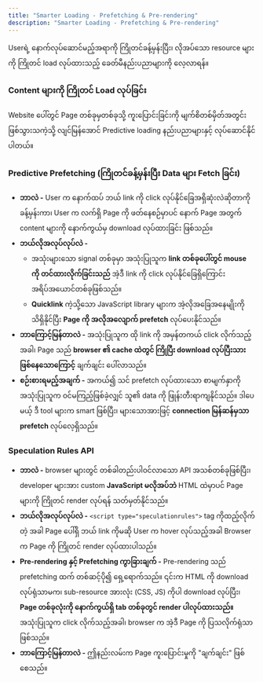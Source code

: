 ```yaml
---
title: "Smarter Loading - Prefetching & Pre-rendering"
description: "Smarter Loading - Prefetching & Pre-rendering"
---
```



<Aside title="ရည်ရွယ်ချက်">
Userရဲ့ နောက်လုပ်ဆောင်မည့်အရာကို ကြိုတင်ခန့်မှန်းပြီး၊ လိုအပ်သော resource များကို ကြိုတင် load လုပ်ထားသည့် ခေတ်မီနည်းပညာများကို လေ့လာရန်။
</Aside>

### Content များကို ကြိုတင် Load လုပ်ခြင်း
Website ပေါ်တွင် Page တစ်ခုမှတစ်ခုသို့ ကူးပြောင်းခြင်းကို မျက်စိတစ်မှိတ်အတွင်း ဖြစ်သွားသကဲ့သို့ လျင်မြန်အောင် Predictive loading နည်းပညာများနှင့် လုပ်ဆောင်နိုင်ပါတယ်။

### Predictive Prefetching (ကြိုတင်ခန့်မှန်းပြီး Data များ Fetch ခြင်း)

- **ဘာလဲ -** User က နောက်ထပ် ဘယ် link ကို click လုပ်နိုင်ခြေအရှိဆုံးလဲဆိုတာကို  ခန့်မှန်းကာ၊ User က လက်ရှိ Page ကို ဖတ်နေစဉ်မှာပင် နောက် Page အတွက် content များကို နောက်ကွယ်မှ download လုပ်ထားခြင်း ဖြစ်သည်။
- **ဘယ်လိုအလုပ်လုပ်လဲ -**
    - အသုံးများသော signal တစ်ခုမှာ အသုံးပြုသူက **link တစ်ခုပေါ်တွင် mouse ကို တင်ထားလိုက်ခြင်းသည်** အဲ့ဒီ link ကို click လုပ်နိုင်ခြေရှိကြောင်း အရိပ်အယောင်တစ်ခုဖြစ်သည်။
    - **Quicklink** ကဲ့သို့သော JavaScript library များက အဲ့လိုအခြေအနေမျိုးကို သိရှိနိုင်ပြီး **Page ကို အလိုအလျောက် prefetch** လုပ်ပေးနိုင်သည်။
- **ဘာကြောင့်မြန်တာလဲ -** အသုံးပြုသူက ထို link ကို အမှန်တကယ် click လိုက်သည့်အခါ၊ Page သည် **browser ၏ cache ထဲတွင် ကြိုပြီး download လုပ်ပြီးသားဖြစ်နေသောကြောင့်** ချက်ချင်း ပေါ်လာသည်။
- **စဉ်းစားရမည့်အချက် -** အကယ်၍ သင် prefetch လုပ်ထားသော စာမျက်နှာကို အသုံးပြုသူက ဝင်မကြည့်ဖြစ်ခဲ့လျှင် သူ၏ data ကို ဖြုန်းတီးရာကျနိုင်သည်။ ဒါပေမယ့် ဒီ tool များက smart ဖြစ်ပြီး၊ များသောအားဖြင့် **connection မြန်ဆန်မှသာ prefetch** လုပ်လေ့ရှိသည်။

### Speculation Rules API
- **ဘာလဲ -** browser များတွင် တစ်ခါတည်းပါဝင်လာသော API အသစ်တစ်ခုဖြစ်ပြီး၊ developer များအား custom **JavaScript မလိုအပ်ဘဲ** HTML ထဲမှာပင် Page များကို ကြိုတင် render လုပ်ရန် သတ်မှတ်နိုင်သည်။
- **ဘယ်လိုအလုပ်လုပ်လဲ -** `<script type="speculationrules">` tag ကိုထည့်လိုက်တဲ့ အခါ Page ပေါ်ရှိ ဘယ် link ကိုမဆို User က hover လုပ်သည့်အခါ Browser က Page ကို ကြိုတင် render လုပ်ထားပါသည်။
- **Pre-rendering နှင့် Prefetching ကွာခြားချက် -** Pre-rendering သည် prefetching ထက် တစ်ဆင့်ပို၍ ရှေ့ရောက်သည်။ ၎င်းက HTML ကို download လုပ်ရုံသာမက၊ sub-resource အားလုံး (CSS, JS) ကိုပါ download လုပ်ပြီး၊ **Page တစ်ခုလုံးကို နောက်ကွယ်ရှိ tab တစ်ခုတွင် render ပါလုပ်ထားသည်။** အသုံးပြုသူက click လိုက်သည့်အခါ၊ browser က အဲ့ဒီ Page ကို  ပြသလိုက်ရုံသာဖြစ်သည်။
- **ဘာကြောင့်မြန်တာလဲ -** ဤနည်းလမ်းက Page ကူးပြောင်းမှုကို "ချက်ချင်း" ဖြစ်စေသည်။
